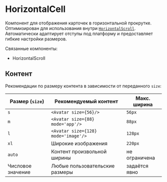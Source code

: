 <Overview>

# HorizontalCell

Компонент для отображения карточек в горизонтальной прокрутке.
Оптимизирован для использования внутри [`HorizontalScroll`](/components/horizontal-scroll).
Автоматически адаптирует отступы под платформу и предоставляет гибкие настройки размеров.

Связанные компоненты:

- HorizontalScroll

</Overview>

## Контент

Рекомендации по размеру контента в зависимости от переданного `size`:

| Размер (`size`)   | Рекомендуемый контент               | Макс. ширина  |
| ----------------- | ----------------------------------- | ------------- |
| `s`               | `<Avatar size={56}/>`               | `56px`        |
| `m`               | `<Avatar size={88} mode='app'/>`    | `88px`        |
| `l`               | `<Avatar size={128} mode='image'/>` | `128px`       |
| `xl`              | Широкие изображения                 | `220px`       |
| `auto`            | Контент произвольной ширины         | не ограничена |
| Числовое значение | Любые пользовательские размеры      | задаётся явно |
